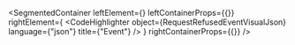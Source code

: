 
<SegmentedContainer
  leftElement={<RequestRefusedEventDesc />}
  leftContainerProps={{}}
  rightElement={
    <CodeHighlighter
      object={RequestRefusedEventVisualJson}
      language={"json"}
      title={"Event"}
    />
  }
  rightContainerProps={{}}
/>
